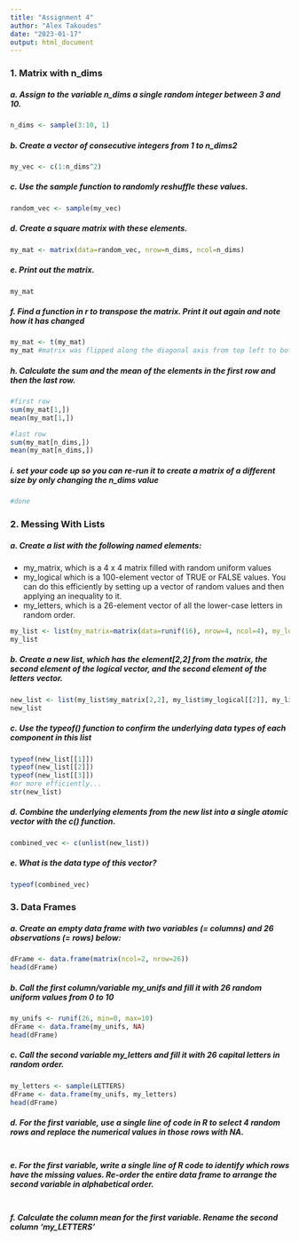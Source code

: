 ```yaml
---
title: "Assignment 4"
author: "Alex Takoudes"
date: "2023-01-17"
output: html_document
---
```


### 1. Matrix with n_dims

##### a. Assign to the variable n_dims a single random integer between 3 and 10.
```r
n_dims <- sample(3:10, 1)
```
##### b. Create a vector of consecutive integers from 1 to n_dims2
```r
my_vec <- c(1:n_dims^2)
```
##### c. Use the sample function to randomly reshuffle these values.
```r
random_vec <- sample(my_vec)
```
##### d. Create a square matrix with these elements.
```r
my_mat <- matrix(data=random_vec, nrow=n_dims, ncol=n_dims)
```
##### e. Print out the matrix.
```r
my_mat
```
##### f. Find a function in r to transpose the matrix. Print it out again and note how it has changed
```r
my_mat <- t(my_mat) 
my_mat #matrix was flipped along the diagonal axis from top left to bottom right
```
##### h. Calculate the sum and the mean of the elements in the first row and then the last row.
```r
#first row
sum(my_mat[1,])
mean(my_mat[1,])

#last row
sum(my_mat[n_dims,])
mean(my_mat[n_dims,])
```
##### i. set your code up so you can re-run it to create a matrix of a different size by only changing the n_dims value
```r
#done
```

### 2. Messing With Lists

##### a. Create a list with the following named elements:
* my_matrix, which is a 4 x 4 matrix filled with random uniform values
* my_logical which is a 100-element vector of TRUE or FALSE values. You can do this efficiently by setting up a vector of random values and then applying an inequality to it.
* my_letters, which is a 26-element vector of all the lower-case letters in random order.
```r
my_list <- list(my_matrix=matrix(data=runif(16), nrow=4, ncol=4), my_logical= (runif(100) > 0.5), my_letters=sample(letters))
my_list
```
##### b. Create a new list, which has the element[2,2] from the matrix, the second element of the logical vector, and the second element of the letters vector.
```r
new_list <- list(my_list$my_matrix[2,2], my_list$my_logical[[2]], my_list$my_letters[[2]])
new_list
```

##### c. Use the typeof() function to confirm the underlying data types of each component in this list
```r
typeof(new_list[[1]])
typeof(new_list[[2]])
typeof(new_list[[3]])
#or more efficiently...
str(new_list)
```

##### d. Combine the underlying elements from the new list into a single atomic vector with the c() function.
```r
combined_vec <- c(unlist(new_list))
```
##### e. What is the data type of this vector?
```r
typeof(combined_vec)
```

### 3. Data Frames

##### a. Create an empty data frame with two variables (= columns) and 26 observations (= rows) below:
```r
dFrame <- data.frame(matrix(ncol=2, nrow=26))
head(dFrame)
```

##### b. Call the first column/variable my_unifs and fill it with 26 random uniform values from 0 to 10
```r
my_unifs <- runif(26, min=0, max=10)
dFrame <- data.frame(my_unifs, NA)
head(dFrame)
```

##### c. Call the second variable my_letters and fill it with 26 capital letters in random order.
```r
my_letters <- sample(LETTERS)
dFrame <- data.frame(my_unifs, my_letters)
head(dFrame)
```

##### d. For the first variable, use a single line of code in R to select 4 random rows and replace the numerical values in those rows with NA.
```r

```

##### e. For the first variable, write a single line of R code to identify which rows have the missing values. Re-order the entire data frame to arrange the second variable in alphabetical order.
```r

```

##### f. Calculate the column mean for the first variable. Rename the second column ‘my_LETTERS’
```r

```

